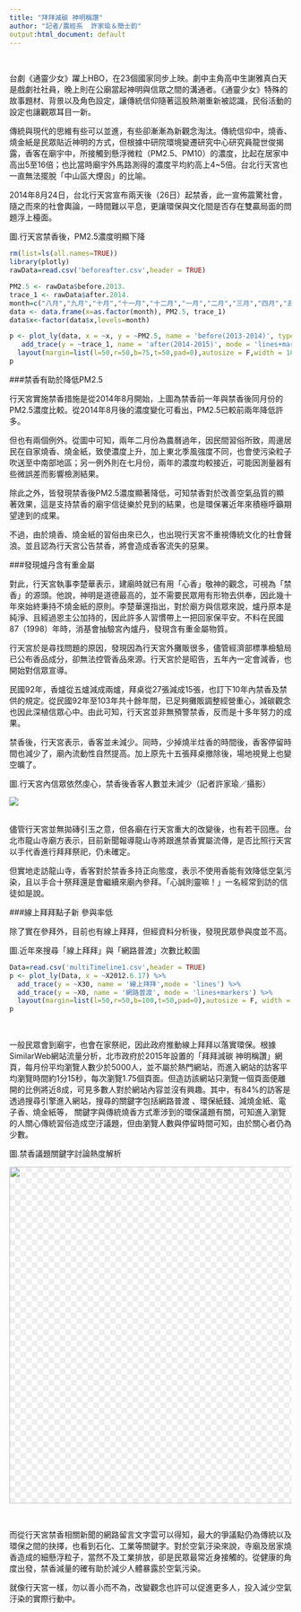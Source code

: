 ```yaml
---
title: "拜拜減碳 神明稱讚"
author: "記者/農經系  許家瑜＆簡士鈞"
output:html_document: default
---
```

<br/>
<p>台劇《通靈少女》躍上HBO，在23個國家同步上映。劇中主角高中生謝雅真白天是戲劇社社員，晚上則在公廟當起神明與信眾之間的溝通者。《通靈少女》特殊的故事題材、背景以及角色設定，讓傳統信仰隨著這股熱潮重新被認識，民俗活動的設定也讓觀眾耳目一新。
<p>傳統與現代的思維有些可以並進，有些卻漸漸為新觀念淘汰。傳統信仰中，燒香、燒金紙是民眾貼近神明的方式，但根據中研院環境變遷研究中心研究員龍世俊揭露，香客在廟宇中，所接觸到懸浮微粒（PM2.5、PM10）的濃度，比起在居家中高出5至16倍；也比當時廟宇外馬路測得的濃度平均約高上4~5倍。台北行天宮也一直無法擺脫「中山區大煙囪」的比喻。
<p>2014年8月24日，台北行天宮宣布兩天後（26日）起禁香，此一宣佈震驚社會，隨之而來的社會輿論，一時間難以平息，更讓環保與文化間是否存在雙贏局面的問題浮上檯面。
<br/>
<p>圖.行天宮禁香後，PM2.5濃度明顯下降
```r
rm(list=ls(all.names=TRUE))
library(plotly)
rawData=read.csv('beforeafter.csv',header = TRUE)

PM2.5 <- rawData$before.2013.
trace_1 <- rawData$after.2014.
month=c("八月","九月","十月","十一月","十二月","一月","二月","三月","四月","五月","六月","七月")
data <- data.frame(x=as.factor(month), PM2.5, trace_1)
data$x<-factor(data$x,levels=month)

p <- plot_ly(data, x = ~x, y = ~PM2.5, name = 'before(2013-2014)', type = 'scatter', mode = 'lines+markers') %>%
   add_trace(y = ~trace_1, name = 'after(2014-2015)', mode = 'lines+markers') %>%
  layout(margin=list(l=50,r=50,b=75,t=50,pad=0),autosize = F,width = 1000,height = 500,xaxis=list(title="月份"),yaxis=list(title="PM2.5濃度(μg/m3)"))
p
```

###禁香有助於降低PM2.5
<p>行天宮實施禁香措施是從2014年8月開始，上圖為禁香前一年與禁香後同月份的PM2.5濃度比較。從2014年8月後的濃度變化可看出，PM2.5已較前兩年降低許多。
<p>但也有兩個例外。從圖中可知，兩年二月份為農曆過年，因民間習俗所致，周邊居民在自家燒香、燒金紙，致使濃度上升，加上東北季風強度不同，也會使污染粒子吹送至中南部地區；另一例外則在七月份，兩年的濃度均較接近，可能因測量器有些微誤差而影響檢測結果。
<p>除此之外，皆發現禁香後PM2.5濃度顯著降低，可知禁香對於改善空氣品質的顯著效果，這是支持禁香的廟宇信徒樂於見到的結果，也是環保署近年來積極呼籲期望達到的成果。
<p>不過，由於燒香、燒金紙的習俗由來已久，也出現行天宮不重視傳統文化的社會聲浪。並且認為行天宮公告禁香，將會造成香客流失的惡果。

###發現爐丹含有重金屬 
<p>對此，行天宮執事李楚華表示，建廟時就已有用「心香」敬神的觀念，可視為「禁香」的源頭。他說，神明是道德最高的，並不需要民眾用有形物去供奉，因此幾十年來始終秉持不燒金紙的原則。李楚華還指出，對於廟方與信眾來說，爐丹原本是純淨、且經過恩主公加持的，因此許多人習慣帶上一把回家保平安。不料在民國87（1998）年時，消基會抽驗宮內爐丹，發現含有重金屬物質。
<p>行天宮於是尋找問題的原因，發現因為行天宮外攤販很多，儘管經濟部標準檢驗局已公布香品成分，卻無法控管香品來源。行天宮於是昭告，五年內一定會減香，也開始對信眾宣導。
<p>民國92年，香爐從五爐減成兩爐，拜桌從27張減成15張，也訂下10年內禁香及禁供的規定。從民國92年至103年共十餘年間，已足夠攤販調整經營重心，減碳觀念也因此深植信眾心中。由此可知，行天宮並非無預警禁香，反而是十多年努力的成果。
<p>禁香後，行天宮表示，香客並未減少。同時，少掉燒半炷香的時間後，香客停留時間也減少了，廟內流動性自然提高。加上原先十五張拜桌撤除後，場地視覺上也變空曠了。
<br/>
<p>圖.行天宮內信眾依然虔心，禁香後香客人數並未減少（記者許家瑜／攝影） 
<div id="bg">
<img src=http://i38.photobucket.com/albums/e106/chiahciahsu/FullSizeRender_zpsrqlqango.jpg>
<br/>
<br/>
<p>儘管行天宮並無拋磚引玉之意，但各廟在行天宮重大的改變後，也有若干回應。台北市龍山寺廟方表示，目前新聞報導龍山寺將跟進禁香實屬流傳，是否比照行天宮以手代香進行拜拜祭祀，仍未確定。
<p>但實地走訪龍山寺，香客對於禁香多持正向態度，表示不使用香能有效降低空氣污染，且以手合十祭拜還是會繼續來廟內參拜。「心誠則靈嘛！」一名經常到訪的信徒如是說。

###線上拜拜點子新  參與率低
<p>除了實在參拜外，目前也有線上拜拜，但經資料分析後，發現民眾參與度並不高。
<br/>
<p>圖.近年來搜尋「線上拜拜」與「網路普渡」次數比較圖 
```r
Data=read.csv('multiTimeline1.csv',header = TRUE)
p <- plot_ly(Data, x = ~X2012.6.17) %>%
  add_trace(y = ~X30, name = '線上拜拜',mode = 'lines') %>%
  add_trace(y = ~X0, name = '網路普渡', mode = 'lines+markers') %>%
  layout(margin=list(l=50,r=50,b=100,t=50,pad=0),autosize = F, width = 1000, height = 500, xaxis=list(title="日期"),yaxis=list(title="搜尋數目"))
p
```
<br/>
<p>一般民眾會到廟宇，也會在家祭祀，因此政府推動線上拜拜以落實環保。根據SimilarWeb網站流量分析，北市政府於2015年設置的「拜拜減碳 神明稱讚」網頁，每月份平均瀏覽人數少於5000人，並不屬於熱門網站，而進入網站的訪客平均瀏覽時間約1分15秒，每次瀏覽1.75個頁面。但造訪該網站只瀏覽一個頁面便離開的比例將近8成，可見多數人對於網站內容並沒有興趣。其中，有84%的訪客是透過搜尋引擎進入網站，搜尋的關鍵字包括網路普渡 、環保紙錢、減燒⾦紙、電⼦⾹、燒⾦紙等， 關鍵字與傳統燒香方式牽涉到的環保議題有關，可知進入瀏覽的人關心傳統習俗造成空汙議題，但由瀏覽人數與停留時間可知，由於關心者仍為少數。
<br/>
<p>圖.禁香議題關鍵字討論熱度解析
<div id="bg">
<img style="-webkit-user-select: none;background-position: 0px 0px, 10px 10px;background-size: 20px 20px;background-image:linear-gradient(45deg, #eee 25%, transparent 25%, transparent 75%, #eee 75%, #eee 100%),linear-gradient(45deg, #eee 25%, white 25%, white 75%, #eee 75%, #eee 100%);cursor: zoom-in;" src="http://i38.photobucket.com/albums/e106/chiahciahsu/wordcloud_zpsqc89pdqj.png" width="800" height="600">
</div>
<br/>
 <p>而從行天宮禁香相關新聞的網路留言文字雲可以得知，最大的爭議點仍為傳統以及環保之間的抉擇，也看到石化、工業等關鍵字。對於空氣汙染來說，寺廟及居家燒香造成的細懸浮粒子，當然不及工業排放，卻是民眾最常近身接觸的。從健康的角度出發，禁香減量的確有助於減少人體暴露於空氣污染。
 <p>就像行天宮一樣，勿以善小而不為，改變觀念也許可以促進更多人，投入減少空氣汙染的實際行動中。


